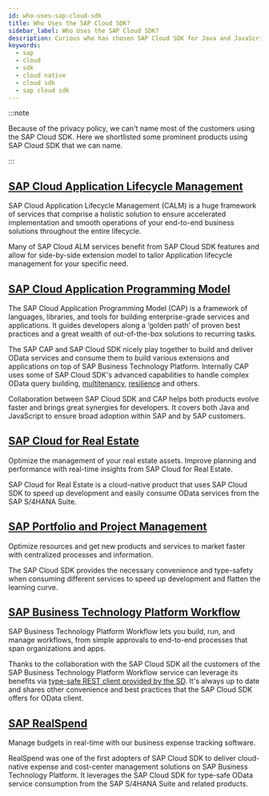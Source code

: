 ```yaml
---
id: who-uses-sap-cloud-sdk
title: Who Uses the SAP Cloud SDK?
sidebar_label: Who Uses the SAP Cloud SDK?
description: Curious who has chosen SAP Cloud SDK for Java and JavaScript for their projects? We'll list our most prominent customers and apps for your reference.
keywords:
  - sap
  - cloud
  - sdk
  - cloud native
  - cloud sdk
  - sap cloud sdk
---
```


:::note

Because of the privacy policy, we can't name most of the customers using the SAP Cloud SDK.
Here we shortlisted some prominent products using SAP Cloud SDK that we can name.

:::

## [SAP Cloud Application Lifecycle Management](https://support.sap.com/en/alm.html)

SAP Cloud Application Lifecycle Management (CALM) is a huge framework of services that comprise a holistic solution to ensure accelerated implementation and smooth operations of your end-to-end business solutions throughout the entire lifecycle.

Many of SAP Cloud ALM services benefit from SAP Cloud SDK features and allow for side-by-side extension model to tailor Application lifecycle management for your specific need.

## [SAP Cloud Application Programming Model](https://cap.cloud.sap/docs/)

The SAP Cloud Application Programming Model (CAP) is a framework of languages, libraries, and tools for building enterprise-grade services and applications.
It guides developers along a ‘golden path’ of proven best practices and a great wealth of out-of-the-box solutions to recurring tasks.

The SAP CAP and SAP Cloud SDK nicely play together to build and deliver OData services and consume them to build various extensions and applications on top of SAP Business Technology Platform.
Internally CAP uses some of SAP Cloud SDK's advanced capabilities to handle complex OData query building, [multitenancy](../java/features/multi-tenancy/thread-context.mdx), [resilience](../java/features/resilience/resilience.mdx) and others.

Collaboration between SAP Cloud SDK and CAP helps both products evolve faster and brings great synergies for developers.
It covers both Java and JavaScript to ensure broad adoption within SAP and by SAP customers.

## [SAP Cloud for Real Estate](https://www.sap.com/products/real-estate-facilities-mgmt-cloud.html)

Optimize the management of your real estate assets.
Improve planning and performance with real-time insights from SAP Cloud for Real Estate.

SAP Cloud for Real Estate is a cloud-native product that uses SAP Cloud SDK to speed up development and easily consume OData services from the SAP S/4HANA Suite.

## [SAP Portfolio and Project Management](https://www.sap.com/germany/products/project-portfolio-management.html)

Optimize resources and get new products and services to market faster with centralized processes and information.

The SAP Cloud SDK provides the necessary convenience and type-safety when consuming different services to speed up development and flatten the learning curve.

## [SAP Business Technology Platform Workflow](https://help.sap.com/viewer/product/WORKFLOW_SERVICE/Cloud/en-US)

SAP Business Technology Platform Workflow lets you build, run, and manage workflows, from simple approvals to end-to-end processes that span organizations and apps.

Thanks to the collaboration with the SAP Cloud SDK all the customers of the SAP Business Technology Platform Workflow service can leverage its benefits via [type-safe REST client provided by the SD](../java/features/rest/clients/scp-workflow-rest-api.mdx).
It's always up to date and shares other convenience and best practices that the SAP Cloud SDK offers for OData client.

## [SAP RealSpend](https://www.sap.com/germany/products/real-time-budget-spend.html)

Manage budgets in real-time with our business expense tracking software.

RealSpend was one of the first adopters of SAP Cloud SDK to deliver cloud-native expense and cost-center management solutions on SAP Business Technology Platform.
It leverages the SAP Cloud SDK for type-safe OData service consumption from the SAP S/4HANA Suite and related products.
